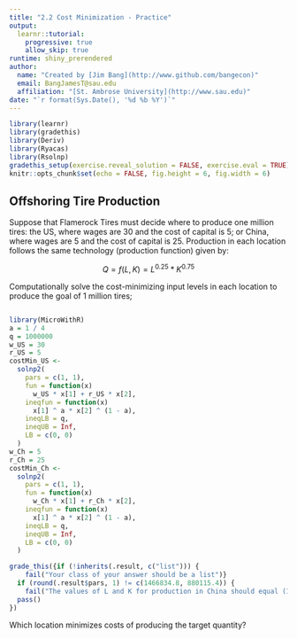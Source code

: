 ```yaml
---
title: "2.2 Cost Minimization - Practice"
output: 
  learnr::tutorial: 
    progressive: true
    allow_skip: true
runtime: shiny_prerendered
author: 
  name: "Created by [Jim Bang](http://www.github.com/bangecon)"
  email: BangJamesT@sau.edu
  affiliation: "[St. Ambrose University](http://www.sau.edu)"
date: "`r format(Sys.Date(), '%d %b %Y')`"
---
```


<style type="text/css">
#doc-metadata {
  margin-bottom: 10px;
  font-size: 0.8em;
}
</style>

```r
library(learnr)
library(gradethis)
library(Deriv)
library(Ryacas)
library(Rsolnp)
gradethis_setup(exercise.reveal_solution = FALSE, exercise.eval = TRUE)
knitr::opts_chunk$set(echo = FALSE, fig.height = 6, fig.width = 6)
```

## Offshoring Tire Production

Suppose that Flamerock Tires must decide where to produce one million tires: the US, where wages are 30 and the cost of capital is 5; or China, where wages are 5 and the cost of capital is 25. Production in each location follows the same technology (production function) given by: 

$$Q = f(L, K) = L^{0.25} * K^{0.75}$$

Computationally solve the cost-minimizing input levels in each location to produce the goal of 1 million tires; 

```r

```

```r
library(MicroWithR)
a = 1 / 4
q = 1000000
w_US = 30
r_US = 5
costMin_US <-
  solnp2(
    pars = c(1, 1),
    fun = function(x)
      w_US * x[1] + r_US * x[2],
    ineqfun = function(x)
      x[1] ^ a * x[2] ^ (1 - a),
    ineqLB = q,
    ineqUB = Inf,
    LB = c(0, 0)
  )
w_Ch = 5
r_Ch = 25
costMin_Ch <-
  solnp2(
    pars = c(1, 1),
    fun = function(x)
      w_Ch * x[1] + r_Ch * x[2],
    ineqfun = function(x)
      x[1] ^ a * x[2] ^ (1 - a),
    ineqLB = q,
    ineqUB = Inf,
    LB = c(0, 0)
  )
```

```r
grade_this({if (!inherits(.result, c("list"))) {
    fail("Your class of your answer should be a list")}
  if (round(.result$pars, 1) != c(1466834.8, 880115.4)) { 
    fail("The values of L and K for production in China should equal (1466834.8, 880115.4).") }
  pass()
})
```

Which location minimizes costs of producing the target quantity? 
